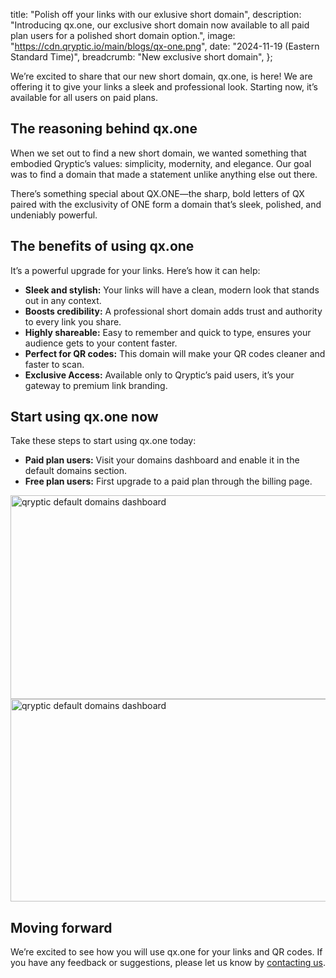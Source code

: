   title: "Polish off your links with our exlusive short domain",
  description:
    "Introducing qx.one, our exclusive short domain now available to all paid plan users for a polished short domain option.",
  image: "https://cdn.qryptic.io/main/blogs/qx-one.png",
  date: "2024-11-19 (Eastern Standard Time)",
  breadcrumb: "New exclusive short domain",
};

We’re excited to share that our new short domain, qx.one, is here! We are offering it to give your links a sleek and professional look. Starting now, it’s available for all users on paid plans.

## The reasoning behind qx.one

When we set out to find a new short domain, we wanted something that embodied Qryptic’s values: simplicity, modernity, and elegance. Our goal was to find a domain that made a statement unlike anything else out there.

There’s something special about QX.ONE—the sharp, bold letters of QX paired with the exclusivity of ONE form a domain that’s sleek, polished, and undeniably powerful.

## The benefits of using qx.one

It’s a powerful upgrade for your links. Here’s how it can help:

- **Sleek and stylish:** Your links will have a clean, modern look that stands out in any context.
- **Boosts credibility:** A professional short domain adds trust and authority to every link you share.
- **Highly shareable:** Easy to remember and quick to type, ensures your audience gets to your content faster.
- **Perfect for QR codes:** This domain will make your QR codes cleaner and faster to scan.
- **Exclusive Access:** Available only to Qryptic’s paid users, it’s your gateway to premium link branding.

## Start using qx.one now

Take these steps to start using qx.one today:

- **Paid plan users:** Visit your domains dashboard and enable it in the default domains section.
- **Free plan users:** First upgrade to a paid plan through the billing page.

<Image
  src="https://cdn.qryptic.io/main/blogs/default-domains.png"
  alt="qryptic default domains dashboard"
  height="326"
  width="1308"
  quality={100}
  className="hidden dark:block"
/>
<Image
  src="https://cdn.qryptic.io/main/default-domains-light.png"
  alt="qryptic default domains dashboard"
  height="324"
  width="1324"
  quality={100}
  className="dark:hidden"
/>

## Moving forward

We’re excited to see how you will use qx.one for your links and QR codes. If you have any feedback or suggestions, please let us know by [contacting us](https://qryptic.io/contact).
